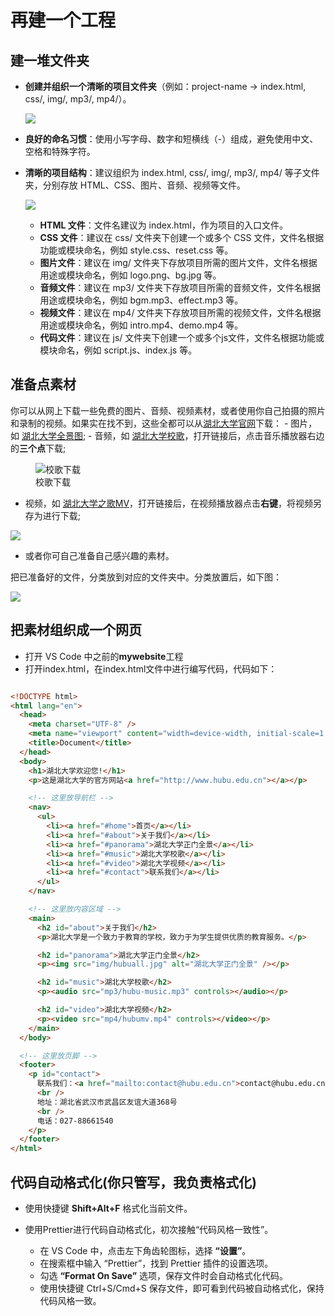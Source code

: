 # 再建一个工程

## 建一堆文件夹

- **创建并组织一个清晰的项目文件夹**（例如：project-name -> index.html, css/, img/, mp3/, mp4/）。
 
   ![](images/vscode-project-classify.png)
- **良好的命名习惯**：使用小写字母、数字和短横线（-）组成，避免使用中文、空格和特殊字符。
- **清晰的项目结构**：建议组织为 index.html, css/, img/, mp3/, mp4/ 等子文件夹，分别存放 HTML、CSS、图片、音频、视频等文件。

   ![](images/good-project-folders.png)

   - **HTML 文件**：文件名建议为 index.html，作为项目的入口文件。
   - **CSS 文件**：建议在 css/ 文件夹下创建一个或多个 CSS 文件，文件名根据功能或模块命名，例如 style.css、reset.css 等。
   - **图片文件**：建议在 img/ 文件夹下存放项目所需的图片文件，文件名根据用途或模块命名，例如 logo.png、bg.jpg 等。
   - **音频文件**：建议在 mp3/ 文件夹下存放项目所需的音频文件，文件名根据用途或模块命名，例如 bgm.mp3、effect.mp3 等。
   - **视频文件**：建议在 mp4/ 文件夹下存放项目所需的视频文件，文件名根据用途或模块命名，例如 intro.mp4、demo.mp4 等。
   - **代码文件**：建议在 js/  文件夹下创建一个或多个js文件，文件名根据功能或模块命名，例如 script.js、index.js 等。


## 准备点素材

你可以从网上下载一些免费的图片、音频、视频素材，或者使用你自己拍摄的照片和录制的视频。如果实在找不到，这些全都可以从[湖北大学官网](https://www.hubu.edu.cn/)下载：
- 图片，如 [湖北大学全景图](https://www.hubu.edu.cn/images/20231201.jpg);
- 音频，如 [湖北大学校歌](https://www.hubu.edu.cn/xxgk/hdzg.htm)，打开链接后，点击音乐播放器右边的**三个点**下载;

![校歌下载](images/hubu-mp3-download.png)

- 视频，如 [湖北大学之歌MV](https://www.hubu.edu.cn/xxgk/hdzg.htm)，打开链接后，在视频播放器点击**右键**，将视频另存为进行下载;

![](images/hubu-mp4-download.png)

- 或者你可自己准备自己感兴趣的素材。

把已准备好的文件，分类放到对应的文件夹中。分类放置后，如下图：

![](images/website-material.png)

## 把素材组织成一个网页

- 打开 VS Code 中之前的**mywebsite**工程
- 打开index.html，在index.html文件中进行编写代码，代码如下：


```html

<!DOCTYPE html>
<html lang="en">
  <head>
    <meta charset="UTF-8" />
    <meta name="viewport" content="width=device-width, initial-scale=1.0" />
    <title>Document</title>
  </head>
  <body>
    <h1>湖北大学欢迎您!</h1>
    <p>这是湖北大学的官方网站<a href="http://www.hubu.edu.cn"></a></p>

    <!-- 这里放导航栏 -->
    <nav>
      <ul>
        <li><a href="#home">首页</a></li>
        <li><a href="#about">关于我们</a></li>
        <li><a href="#panorama">湖北大学正门全景</a></li>
        <li><a href="#music">湖北大学校歌</a></li>
        <li><a href="#video">湖北大学视频</a></li>
        <li><a href="#contact">联系我们</a></li>
      </ul>
    </nav>

    <!-- 这里放内容区域 -->
    <main>
      <h2 id="about">关于我们</h2>
      <p>湖北大学是一个致力于教育的学校，致力于为学生提供优质的教育服务。</p>

      <h2 id="panorama">湖北大学正门全景</h2>
      <p><img src="img/hubuall.jpg" alt="湖北大学正门全景" /></p>

      <h2 id="music">湖北大学校歌</h2>
      <p><audio src="mp3/hubu-music.mp3" controls></audio></p>

      <h2 id="video">湖北大学视频</h2>
      <p><video src="mp4/hubumv.mp4" controls></video></p>
    </main>
  </body>

  <!-- 这里放页脚 -->
  <footer>
    <p id="contact">
      联系我们：<a href="mailto:contact@hubu.edu.cn">contact@hubu.edu.cn</a>
      <br />
      地址：湖北省武汉市武昌区友谊大道368号
      <br />
      电话：027-88661540
    </p>
  </footer>
</html>

```


## 代码自动格式化(你只管写，我负责格式化)
- 使用快捷键 **Shift+Alt+F** 格式化当前文件。

- 使用Prettier进行代码自动格式化，初次接触“代码风格一致性”。
    - 在 VS Code 中，点击左下角齿轮图标，选择 **“设置”**。
    - 在搜索框中输入 “Prettier”，找到 Prettier 插件的设置选项。
    - 勾选 **“Format On Save”** 选项，保存文件时会自动格式化代码。
    - 使用快捷键 Ctrl+S/Cmd+S 保存文件，即可看到代码被自动格式化，保持代码风格一致。
